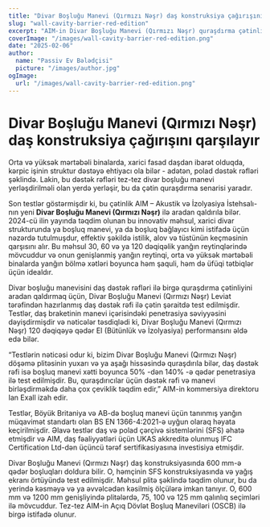 ```yaml
---
title: "Divar Boşluğu Manevi (Qırmızı Nəşr) daş konstruksiya çağırışını qarşılayır"
slug: "wall-cavity-barrier-red-edition"
excerpt: "AIM-in Divar Boşluğu Manevi (Qırmızı Nəşr) quraşdırma çətinliklərini daş dəstək rəfləri ilə inteqrasiya edərək, güclü yanğın mühafizəsini təmin edir."
coverImage: "/images/wall-cavity-barrier-red-edition.png"
date: "2025-02-06"
author:
  name: "Passiv Ev Bələdçisi"
  picture: "/images/author.jpg"
ogImage:
  url: "/images/wall-cavity-barrier-red-edition.png"
---
```


# Divar Boşluğu Manevi (Qırmızı Nəşr) daş konstruksiya çağırışını qarşılayır

Orta və yüksək mərtəbəli binalarda, xarici fasad daşdan ibarət olduqda, kərpic işinin struktur dəstəyə ehtiyacı ola bilər - adətən, polad dəstək rəfləri şəklində. Lakin, bu dəstək rəfləri tez-tez divar boşluğu manevi yerləşdirilməli olan yerdə yerləşir, bu da çətin quraşdırma senarisi yaradır.

Son testlər göstərmişdir ki, bu çətinlik AIM – Akustik və İzolyasiya İstehsalı-nın yeni **Divar Boşluğu Manevi (Qırmızı Nəşr)** ilə aradan qaldırıla bilər. 2024-cü ilin yayında təqdim olunan bu innovativ məhsul, xarici divar strukturunda ya boşluq manevi, ya da boşluq bağlayıcı kimi istifadə üçün nəzərdə tutulmuşdur, effektiv şəkildə istilik, alov və tüstünün keçməsinin qarşısını alır. Bu məhsul 30, 60 və ya 120 dəqiqəlik yanğın reytinqlərində mövcuddur və onun genişlənmiş yanğın reytinqi, orta və yüksək mərtəbəli binalarda yanğın bölmə xətləri boyunca həm şaquli, həm də üfüqi tətbiqlər üçün idealdır.

Divar boşluğu manevisini daş dəstək rəfləri ilə birgə quraşdırma çətinliyini aradan qaldırmaq üçün, Divar Boşluğu Manevi (Qırmızı Nəşr) Leviat tərəfindən hazırlanmış daş dəstək rəfi ilə çətin şəraitdə test edilmişdir. Testlər, daş braketinin manevi içərisindəki penetrasiya səviyyəsini dəyişdirmişdir və nəticələr təsdiqlədi ki, Divar Boşluğu Manevi (Qırmızı Nəşr) 120 dəqiqəyə qədər EI (Bütünlük və İzolyasiya) performansını əldə edə bilər.

“Testlərin nəticəsi odur ki, bizim Divar Boşluğu Manevi (Qırmızı Nəşr) döşəmə plitəsinin yuxarı və ya aşağı hissəsində quraşdırıla bilər, daş dəstək rəfi isə boşluq manevi xətti boyunca 50% -dən 140% -ə qədər penetrasiya ilə test edilmişdir. Bu, quraşdırıcılar üçün dəstək rəfi və manevi birləşdirməkdə daha çox çeviklik təqdim edir,” AIM-in kommersiya direktoru Ian Exall izah edir.

Testlər, Böyük Britaniya və AB-də boşluq manevi üçün tanınmış yanğın müqavimət standartı olan BS EN 1366-4:2021-ə uyğun olaraq həyata keçirilmişdir. Əlavə testlər daş və polad çərçivə sistemlərini (SFS) əhatə etmişdir və AIM, daş fəaliyyətləri üçün UKAS akkreditə olunmuş IFC Certification Ltd-dən üçüncü tərəf sertifikasiyasına investisiya etmişdir.

Divar Boşluğu Manevi (Qırmızı Nəşr) daş konstruksiyasında 600 mm-ə qədər boşluqları doldura bilir. O, həmçinin SFS konstruksiyasında və yağış ekranı örtüyündə test edilmişdir. Məhsul plitə şəklində təqdim olunur, bu da yerində kəsməyə və ya əvvəlcədən kəsilmiş ölçülərə imkan tanıyır. O, 600 mm və 1200 mm genişliyində plitələrdə, 75, 100 və 125 mm qalınlıq seçimləri ilə mövcuddur. Tez-tez AIM-in Açıq Dövlət Boşluq Maneviləri (OSCB) ilə birgə istifadə olunur.